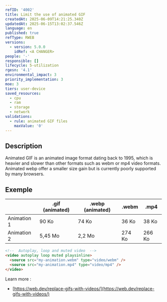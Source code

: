 ```yaml
---
refID: '4002'
title: Limit the use of animated GIF
createdAt: 2025-06-09T14:21:25.340Z
updatedAt: 2025-06-15T13:02:37.546Z
language: en
published: true
refType: RWEB
versions:
  - version: 5.0.0
    idRef: <A CHANGER>
people: '-'
responsible: []
lifecycle: 5-utilization
rgesn: '4.1'
environmental_impact: 3
priority_implementation: 3
moe: 3
tiers: user-device
saved_resources:
  - cpu
  - ram
  - storage
  - network
validations:
  - rule: animated GIF files
    maxValue: '0'
---
```


## Description

Animated GIF is an animated image format dating back to 1995, which is heavier and slower than other formats such as webm or mp4 video formats. Animated webp offer a smaller size gain but is currently poorly supported by many browsers.

## Exemple

|             | .gif (animated) | .webp (animated) | .webm  | .mp4   |
| ----------- | --------------- | ---------------- | ------ | ------ |
| Animation 1 | 90 Ko           | 74 Ko            | 36 Ko  | 38 Ko  |
| Animation 2 | 5,45 Mo         | 2,2 Mo           | 274 Ko | 266 Ko |

```html
<!--  Autoplay, loop and muted video  -->
<video autoplay loop muted playsinline>
  <source src="my-animation.webm" type="video/webm" />
  <source src="my-animation.mp4" type="video/mp4" />
</video>
```

Learn more :

* [https://web.dev/replace-gifs-with-videos/](https://web.dev/replace-gifs-with-videos/)
